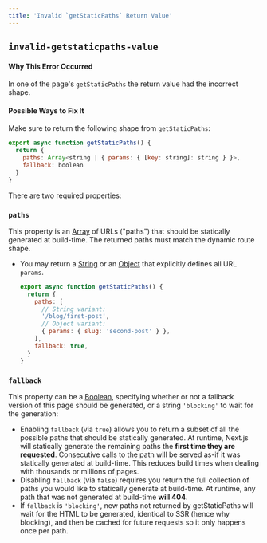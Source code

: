 ```yaml
---
title: 'Invalid `getStaticPaths` Return Value'
---
```


## `invalid-getstaticpaths-value`

#### Why This Error Occurred

In one of the page's `getStaticPaths` the return value had the incorrect shape.

#### Possible Ways to Fix It

Make sure to return the following shape from `getStaticPaths`:

```js filename="pages/blog/[slug].js"
export async function getStaticPaths() {
  return {
    paths: Array<string | { params: { [key: string]: string } }>,
    fallback: boolean
  }
}
```

There are two required properties:

### `paths`

This property is an [Array](https://developer.mozilla.org/en-US/docs/Web/JavaScript/Reference/Global_Objects/Array) of URLs ("paths") that should be statically generated at build-time. The returned paths must match the dynamic route shape.

- You may return a [String](https://developer.mozilla.org/en-US/docs/Web/JavaScript/Reference/Global_Objects/String) or an [Object](https://developer.mozilla.org/en-US/docs/Web/JavaScript/Reference/Global_Objects/Object) that explicitly defines all URL `params`.

  ```js filename="pages/blog/[slug].js"
  export async function getStaticPaths() {
    return {
      paths: [
        // String variant:
        '/blog/first-post',
        // Object variant:
        { params: { slug: 'second-post' } },
      ],
      fallback: true,
    }
  }
  ```

### `fallback`

This property can be a [Boolean](https://developer.mozilla.org/en-US/docs/Web/JavaScript/Reference/Global_Objects/Boolean), specifying whether or not a fallback version of this page should be generated, or a string `'blocking'` to wait for the generation:

- Enabling `fallback` (via `true`) allows you to return a subset of all the possible paths that should be statically generated. At runtime, Next.js will statically generate the remaining paths the **first time they are requested**. Consecutive calls to the path will be served as-if it was statically generated at build-time. This reduces build times when dealing with thousands or millions of pages.
- Disabling `fallback` (via `false`) requires you return the full collection of paths you would like to statically generate at build-time. At runtime, any path that was not generated at build-time **will 404**.
- If `fallback` is `'blocking'`, new paths not returned by getStaticPaths will wait for the HTML to be generated, identical to SSR (hence why blocking), and then be cached for future requests so it only happens once per path.
